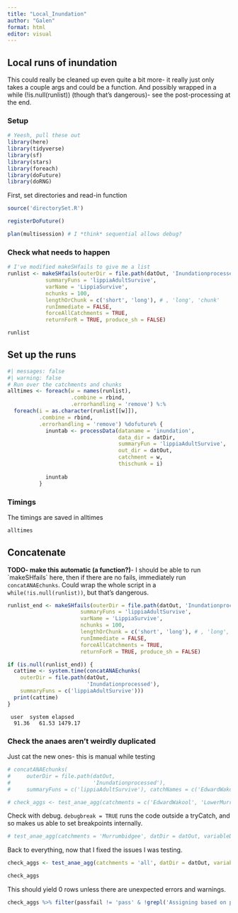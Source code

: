 ```yaml
---
title: "Local_Inundation"
author: "Galen"
format: html
editor: visual
---
```


## Local runs of inundation

This could really be cleaned up even quite a bit more- it really just only takes a couple args and could be a function. And possibly wrapped in a while (!is.null(runlist)) (though that's dangerous)- see the post-processing at the end.

### Setup

```r
# Yeesh, pull these out
library(here)
library(tidyverse)
library(sf)
library(stars)
library(foreach)
library(doFuture)
library(doRNG)
```

First, set directories and read-in function

```r
source('directorySet.R')

registerDoFuture()

plan(multisession) # I *think* sequential allows debug?
```

### Check what needs to happen

```r
# I've modified makeSHfails to give me a list
runlist <- makeSHfails(outerDir = file.path(datOut, 'Inundationprocessed'),
            summaryFuns = 'lippiaAdultSurvive',
            varName = 'LippiaSurvive',
            nchunks = 100,
            lengthOrChunk = c('short', 'long'), # , 'long', 'chunk'
            runImmediate = FALSE,
            forceAllCatchments = TRUE,
            returnForR = TRUE, produce_sh = FALSE)
```

```r
runlist
```

## Set up the runs

```r
#| messages: false
#| warning: false
# Run over the catchments and chunks 
alltimes <- foreach(w = names(runlist), 
                    .combine = rbind, 
                    .errorhandling = 'remove') %:%
  foreach(i = as.character(runlist[[w]]), 
          .combine = rbind, 
          .errorhandling = 'remove') %dofuture% {
            inuntab <- processData(dataname = 'inundation', 
                                   data_dir = datDir, 
                                   summaryFun = 'lippiaAdultSurvive', 
                                   out_dir = datOut, 
                                   catchment = w, 
                                   thischunk = i)
            
            inuntab
          }
```

### Timings

The timings are saved in alltimes

```r
alltimes
```

## Concatenate

**TODO- make this automatic (a function?)**- I should be able to run \`makeSHfails\` here, then if there are no fails, immediately run `concatANAEchunks`. Could wrap the whole script in a `while(!is.null(runlist))`, but that's dangerous.

```r
runlist_end <- makeSHfails(outerDir = file.path(datOut, 'Inundationprocessed'),
                       summaryFuns = 'lippiaAdultSurvive',
                       varName = 'LippiaSurvive',
                       nchunks = 100,
                       lengthOrChunk = c('short', 'long'), # , 'long', 'chunk'
                       runImmediate = FALSE,
                       forceAllCatchments = TRUE,
                       returnForR = TRUE, produce_sh = FALSE)

if (is.null(runlist_end)) {
  cattime <- system.time(concatANAEchunks(
    outerDir = file.path(datOut,
                         'Inundationprocessed'),
    summaryFuns = c('lippiaAdultSurvive')))
  print(cattime)
}


```

```         
 user  system elapsed 
  91.36   61.53 1479.17 
```

### Check the anaes aren't weirdly duplicated

Just cat the new ones- this is manual while testing

```r
# concatANAEchunks(
#     outerDir = file.path(datOut,
#                          'Inundationprocessed'),
#     summaryFuns = c('lippiaAdultSurvive'), catchNames = c('EdwardWakool', 'LowerMurray', 'CentralMurray'))
```

```r
# check_aggs <- test_anae_agg(catchments = c('EdwardWakool', 'LowerMurray', 'CentralMurray'), datDir = datOut, variableDir = 'Inundationprocessed', summaryFun = 'lippiaAdultSurvive')
```

Check with debug. `debugbreak = TRUE` runs the code outside a tryCatch, and so makes us able to set breakpoints internally.

```r
# test_anae_agg(catchments = 'Murrumbidgee', datDir = datOut, variableDir = 'Inundationprocessed', summaryFun = 'lippiaAdultSurvive', debugbreak = TRUE)
```

Back to everything, now that I fixed the issues I was testing.

```r
check_aggs <- test_anae_agg(catchments = 'all', datDir = datOut, variableDir = 'Inundationprocessed', summaryFun = 'lippiaAdultSurvive')
```

```r
check_aggs
```

This should yield 0 rows unless there are unexpected errors and warnings.

```r
check_aggs %>% filter(passfail != 'pass' & !grepl('Assigning based on position', passfail))
```
